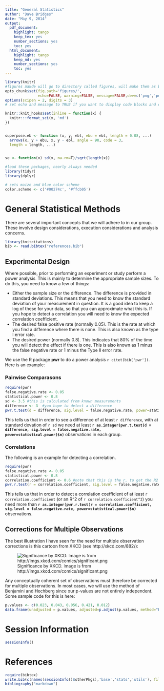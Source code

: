 ```yaml
---
title: "General Statistics"
author: "Dave Bridges"
date: "May 9, 2014"
output:
  pdf_document:
    highlight: tango
    keep_tex: yes
    number_sections: yes
    toc: yes
  html_document:
    highlight: tango
    keep_md: yes
    number_sections: yes
    toc: yes
---
```


```r
library(knitr)
#figures makde will go to directory called figures, will make them as both png and pdf files 
opts_chunk$set(fig.path='figures/',
               echo=FALSE, warning=FALSE, message=FALSE,dev=c('png','pdf'))
options(scipen = 2, digits = 3)
# set echo and message to TRUE if you want to display code blocks and code output respectively

knitr::knit_hooks$set(inline = function(x) {
  knitr:::format_sci(x, 'md')
})


superpose.eb <- function (x, y, ebl, ebu = ebl, length = 0.08, ...)
  arrows(x, y + ebu, x, y - ebl, angle = 90, code = 3,
  length = length, ...)

  
se <- function(x) sd(x, na.rm=T)/sqrt(length(x))

#load these packages, nearly always needed
library(tidyr)
library(dplyr)

# sets maize and blue color scheme
color.scheme <- c('#00274c', '#ffcb05')
```

# General Statistical Methods

There are several important concepts that we will adhere to in our group.  These involve design considerations, execution considerations and analysis concerns.

```r
library(knitcitations)
bib <- read.bibtex("references.bib")

```

## Experimental Design

Where possible, prior to performing an experiment or study perform a power analysis.  This is mainly to determine the appropriate sample sizes.  To do this, you need to know a few of things:

* Either the sample size or the difference.  The difference is provided in standard deviations.  This means that you need to know the standard deviation of your measurement in question.  It is a good idea to keep a log of these for your data, so that you can approximate what this is.  If you hope to detect a correlation you will need to know the expected correlation coefficient.
* The desired false positive rate (normally 0.05).  This is the rate at which you find a difference where there is none.  This is also known as the type I error rate.
* The desired power (normally 0.8).  This indicates that 80% of the time you will detect the effect if there is one.  This is also known as 1 minus the false negative rate or 1 minus the Type II error rate.

We use the R package **pwr** to do a power analysis `r citet(bib['pwr'])`.  Here is an example:

### Pairwise Comparasons

```r
require(pwr)
false.negative.rate <- 0.05
statistical.power <- 0.8
sd <- 3.5 #this is calculated from known measurements
difference <- 3  #you hope to detect a difference 
pwr.t.test(d = difference, sig.level = false.negative.rate, power=statistical.power)
```

This tells us that in order to see a difference of at least `r difference`, with at standard devation of `r sd` we need at least **`r as.integer(pwr.t.test(d = difference, sig.level = false.negative.rate, power=statistical.power)$n)`** observations in each group.

### Correlations

The following is an example for detecting a correlation.  

```r
require(pwr)
false.negative.rate <- 0.05
statistical.power <- 0.8
correlation.coefficient <- 0.6 #note that this is the r, to get the R2 value you will have to square this result.
pwr.r.test(r = correlation.coefficient, sig.level = false.negative.rate, power=statistical.power)
```

This tells us that in order to detect a correlation coefficient of at least `r correlation.coefficient` (or an R^2 of `r correlation.coefficient^2`) you need more than **`r as.integer(pwr.r.test(r = correlation.coefficient, sig.level = false.negative.rate, power=statistical.power)$n)`** observations.

Corrections for Multiple Observations
--------------------------------------

The best illustration I have seen for the need for multiple observation corrections is this cartoon from XKCD (see http://xkcd.com/882/):

![Significance by XKCD.  Image is from http://imgs.xkcd.com/comics/significant.png](http://imgs.xkcd.com/comics/significant.png "Significance by XKCD.  Image is from http://imgs.xkcd.com/comics/significant.png")


Any conceptually coherent set of observations must therefore be corrected for multiple observations.  In most cases, we will use the method of Benjamini and Hochberg since our p-values are not entirely independent.  Some sample code for this is here:

```r
p.values <- c(0.023, 0.043, 0.056, 0.421, 0.012)
data.frame(unadjusted = p.values, adjusted=p.adjust(p.values, method="BH"))
```

# Session Information

```r
sessionInfo()
```

# References

```r
require(bibtex)
write.bib(c(names(sessionInfo()$otherPkgs),'base','stats','utils'), file='references.bib')
bibliography("markdown")
```